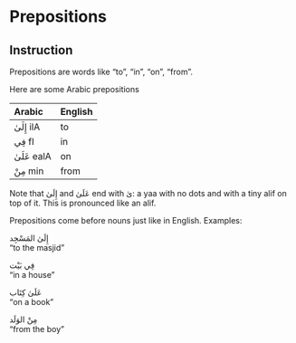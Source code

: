 # Prepositions

## Instruction

Prepositions are words like "to", "in", "on", "from".

Here are some Arabic prepositions

| Arabic | English |
|:----------------|:---------|
|[إِلَىٰ]{.ar} [ilA]{.trn}  | to |
|[فِي]{.ar}  [fI]{.trn}   | in |
|[عَلَىٰ]{.ar} [ealA]{.trn} | on |
|[مِنْ]{.ar}  [min]{.trn}  | from |

Note that [إِلَىٰ]{.ar} and [عَلَىٰ]{.ar} end with [ىٰ]{.ar}: a [yaa]{.trn} with no dots and with a tiny [alif]{.trn} on top of it. This is pronounced like an [alif]{.trn}.

Prepositions come before nouns just like in English. Examples:

[إِلَىٰ المَسْجِد]{.ar}  
"to the masjid"

[فِي بَيْت]{.ar}  
"in a house"

[عَلَىٰ كِتَاب]{.ar}  
"on a book"

[مِنْ الوَلَد]{.ar}  
"from the boy"
